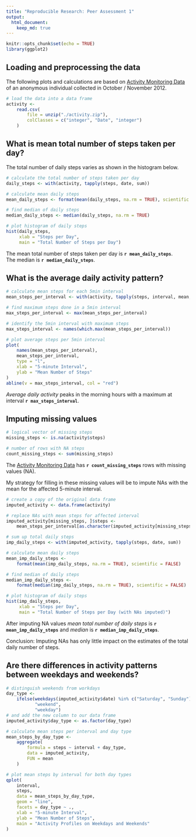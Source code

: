 ```yaml
---
title: "Reproducible Research: Peer Assessment 1"
output: 
  html_document:
    keep_md: true
---
```



```r
knitr::opts_chunk$set(echo = TRUE)
library(ggplot2)
```


## Loading and preprocessing the data

The following plots and calculations are based on [Activity Monitoring Data][1]
of an anonymous individual collected in October / November 2012.

[1]: https://d396qusza40orc.cloudfront.net/repdata/data/activity.zip


```r
# load the data into a data frame
activity <-
    read.csv(
        file = unzip("./activity.zip"),
        colClasses = c("integer", "Date", "integer")
    )
```


## What is mean total number of steps taken per day?

The total number of daily steps varies as shown in the histogram below.


```r
# calculate the total number of steps taken per day
daily_steps <- with(activity, tapply(steps, date, sum))

# calculate mean daily steps
mean_daily_steps <- format(mean(daily_steps, na.rm = TRUE), scientific = FALSE)

# find median of daily steps
median_daily_steps <- median(daily_steps, na.rm = TRUE)

# plot histogram of daily steps
hist(daily_steps,
     xlab = "Steps per Day",
     main = "Total Number of Steps per Day")
```

The mean total number of steps taken per day is **`r mean_daily_steps`**.  
The median is **`r median_daily_steps`**.

## What is the average daily activity pattern?

```r
# calculate mean steps for each 5min interval
mean_steps_per_interval <- with(activity, tapply(steps, interval, mean, na.rm = TRUE))

# find maximum steps done in a 5min interval
max_steps_per_interval <- max(mean_steps_per_interval)

# identify the 5min interval with maximum steps
max_steps_interval <- names(which.max(mean_steps_per_interval))

# plot average steps per 5min interval
plot(
    names(mean_steps_per_interval),
    mean_steps_per_interval,
    type = "l",
    xlab = "5-minute Interval",
    ylab = "Mean Number of Steps"
)
abline(v = max_steps_interval, col = "red")
```

*Average daily activity* peaks in the morning hours with a maximum
at interval **`r max_steps_interval`**.

## Imputing missing values

```r
# logical vector of missing steps
missing_steps <- is.na(activity$steps)

# number of rows with NA steps
count_missing_steps <- sum(missing_steps)
```

The [Activity Monitoring Data][1] has **`r count_missing_steps`** rows
with missing values (NA).

My strategy for filling in these missing values will be to impute NAs
with the mean for the affected 5-minute interval.

```r
# create a copy of the original data frame
imputed_activity <- data.frame(activity)

# replace NAs with mean steps for affected interval
imputed_activity[missing_steps, ]$steps <-
    mean_steps_per_interval[as.character(imputed_activity[missing_steps, ]$interval)]

# sum up total daily steps
imp_daily_steps <- with(imputed_activity, tapply(steps, date, sum))

# calculate mean daily steps
mean_imp_daily_steps <-
    format(mean(imp_daily_steps, na.rm = TRUE), scientific = FALSE)

# find median of daily steps
median_imp_daily_steps <-
    format(median(imp_daily_steps, na.rm = TRUE), scientific = FALSE)

# plot histogram of daily steps
hist(imp_daily_steps,
     xlab = "Steps per Day",
     main = "Total Number of Steps per Day (with NAs imputed)")
```

After imputing NA values *mean total number of daily steps* is **`r mean_imp_daily_steps`** and *median* is **`r median_imp_daily_steps`**.

Conclusion: Imputing NAs has only little impact on the estimates of the total daily number of steps.

## Are there differences in activity patterns between weekdays and weekends?

```r
# distinguish weekends from workdays
day_type <-
    ifelse(weekdays(imputed_activity$date) %in% c("Saturday", "Sunday"),
           "weekend",
           "weekday")
# and add the new column to our data frame
imputed_activity$day_type <- as.factor(day_type)

# calculate mean steps per interval and day type
mean_steps_by_day_type <-
    aggregate(
        formula = steps ~ interval + day_type,
        data = imputed_activity,
        FUN = mean
    )

# plot mean steps by interval for both day types
qplot(
    interval,
    steps,
    data = mean_steps_by_day_type,
    geom = "line",
    facets = day_type ~ .,
    xlab = "5-minute Interval",
    ylab = "Mean Number of Steps",
    main = "Activity Profiles on Weekdays and Weekends"
)
```